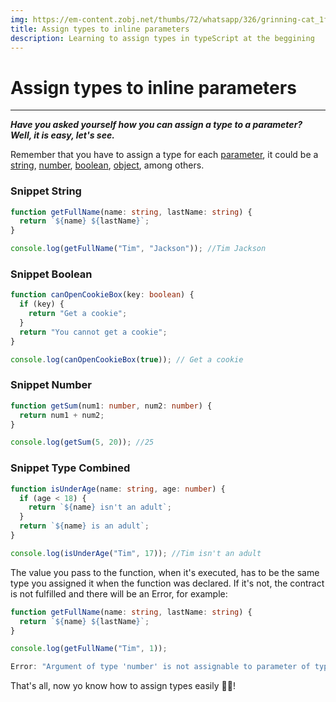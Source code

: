 ```yaml
---
img: https://em-content.zobj.net/thumbs/72/whatsapp/326/grinning-cat_1f63a.png
title: Assign types to inline parameters
description: Learning to assign types in typeScript at the beggining
---
```


# Assign types to inline parameters

---

**_Have you asked yourself how you can assign a type to a parameter? Well, it is easy, let's see._**

Remember that you have to assign a type for each [parameter](https://developer.mozilla.org/en-US/docs/Glossary/Parameter), it could be a [string](https://developer.mozilla.org/en-US/docs/Web/JavaScript/Reference/Global_Objects/String), [number](https://developer.mozilla.org/en/docs/Web/JavaScript/Reference/Global_Objects/Number), [boolean](https://developer.mozilla.org/en-US/docs/Web/JavaScript/Reference/Global_Objects/Boolean), [object](https://developer.mozilla.org/en-US/docs/Web/JavaScript/Reference/Global_Objects/Object), among others.

### Snippet String

```ts
function getFullName(name: string, lastName: string) {
  return `${name} ${lastName}`;
}

console.log(getFullName("Tim", "Jackson")); //Tim Jackson
```

### Snippet Boolean

```ts
function canOpenCookieBox(key: boolean) {
  if (key) {
    return "Get a cookie";
  }
  return "You cannot get a cookie";
}

console.log(canOpenCookieBox(true)); // Get a cookie
```

### Snippet Number

```ts
function getSum(num1: number, num2: number) {
  return num1 + num2;
}

console.log(getSum(5, 20)); //25
```

### Snippet Type Combined

```ts
function isUnderAge(name: string, age: number) {
  if (age < 18) {
    return `${name} isn't an adult`;
  }
  return `${name} is an adult`;
}

console.log(isUnderAge("Tim", 17)); //Tim isn't an adult
```

The value you pass to the function, when it's executed, has to be the same type you assigned it when the function was declared.
If it's not, the contract is not fulfilled and there will be an Error, for example:

```ts
function getFullName(name: string, lastName: string) {
  return `${name} ${lastName}`;
}

console.log(getFullName("Tim", 1));

Error: "Argument of type 'number' is not assignable to parameter of type 'string'.";
```

That's all, now yo know how to assign types easily 👌🏽!
